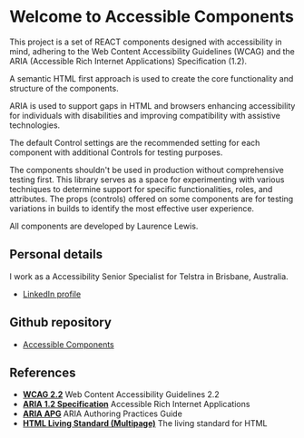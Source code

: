 
<Meta title="Accessible Components Library/About the Library" />

# Welcome to Accessible Components

This project is a set of REACT components designed with accessibility in mind, adhering to the Web Content Accessibility Guidelines (WCAG) and the ARIA (Accessible Rich Internet Applications) Specification (1.2).

A semantic HTML first approach is used to create the core functionality and structure of the components.

ARIA is used to support gaps in HTML and browsers enhancing accessibility for individuals with disabilities and improving compatibility with assistive technologies.

The default Control settings are the recommended setting for each component with additional Controls for testing purposes.

The components shouldn't be used in production without comprehensive testing first. This library serves as a space for experimenting with various techniques to determine support for specific functionalities, roles, and attributes. The props (controls) offered on some components are for testing variations in builds to identify the most effective user experience.

All components are developed by Laurence Lewis.

## Personal details

I work as a Accessibility Senior Specialist for Telstra in Brisbane, Australia.

- [LinkedIn profile](https://www.linkedin.com/in/laurence-lewis-77520365/)

## Github repository

- [Accessible Components](https://github.com/LaurenceRLewis/Accessible_Components)

## References

- [**WCAG 2.2**](https://www.w3.org/TR/WCAG22/) Web Content Accessibility Guidelines 2.2  
- [**ARIA 1.2 Specification**](https://www.w3.org/TR/wai-aria-1.2/) Accessible Rich Internet Applications  
- [**ARIA APG**](https://www.w3.org/TR/wai-aria-practices-1.2/) ARIA Authoring Practices Guide  
- [**HTML Living Standard (Multipage)**](https://html.spec.whatwg.org/multipage/) The living standard for HTML  
